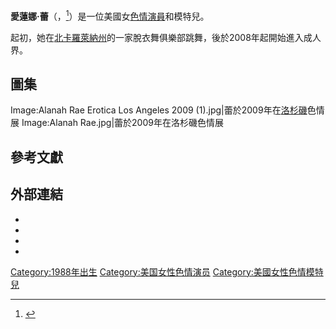 {{noteTA
|G1=Show
|G2=Movie
}}
{{Adult bio
| name            = 愛蓮娜·蕾<br>Alanah Rae
| gender          = female
| image           = Alanah Rae Erotica Los Angeles 2009.jpg
| caption         = 蕾於2009年在[[洛杉磯|洛杉磯]]色情展
| birth_name      = 伊莉莎白·柯爾曼<br>（Elizabeth Collman）
| birth           = {{birth date and age|1988|2|9}}
| location        = {{USA}}[[紐澤西州|紐澤西州]]，[[菲力荷自治市|菲力荷自治市]]
| death_date      = 
| death_place     = 
| spouse          = 
| height          = {{height|ft=5|in=7|wiki=yes}}
| weight          = {{convert|59|kg|lb|abbr=on}}
| measurements    = 34E-27-38（E罩杯）
| eye color       = 藍色
| hair color      = 金色
| ethnicity       = [[白人|高加索]]
| alias           = 
| number of films = 174
| homepage        = http://www.alanahrae.com/alanahrae.php www.alanahrae.com
}}
'''愛蓮娜·蕾'''（{{lang-en|'''Alanah Rae'''}}，{{bd|1988年|2月9日}}<ref name="iafd">{{iafd name|id=AlanahRae|genero=f}}</ref>）是一位美國女[[色情演員|色情演員]]和模特兒。

起初，她在[[北卡羅萊納州|北卡羅萊納州]]的一家脫衣舞俱樂部跳舞，後於2008年起開始進入成人界。

==圖集==
<gallery>
Image:Alanah Rae Erotica Los Angeles 2009 (1).jpg|蕾於2009年在[[洛杉磯|洛杉磯]]色情展
Image:Alanah Rae.jpg|蕾於2009年在洛杉磯色情展
</gallery>

==參考文獻==
{{Reflist|30em}}

==外部連結==
{{Commons category|Alanah Rae}}
{{portal|色情}}
* {{Official website|http://www.alanahrae.com/alanahrae.php www.alanahrae.com}}
* {{IMDb name|3156316|Alanah Rae}}
* {{iafd name|id=AlanahRae|gender=f|name=Alanah Rae}}
* {{afdb name|id=51348|gender=female|name=Alanah Rae}}

{{DEFAULTSORT:Rae, Alanah}}
[[Category:1988年出生|Category:1988年出生]]
[[Category:美国女性色情演员|Category:美国女性色情演员]]
[[Category:美國女性色情模特兒|Category:美國女性色情模特兒]]